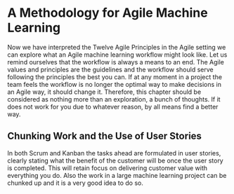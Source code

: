 # A Methodology for Agile Machine Learning

Now we have interpreted the Twelve Agile Principles in the Agile setting we can explore what an Agile machine learning workflow might look like. Let us remind ourselves that the workflow is always a means to an end. The Agile values and principles are the guidelines and the workflow should serve following the principles the best you can. If at any moment in a project the team feels the workflow is no longer the optimal way to make decisions in an Agile way, it should change it. Therefore, this chapter should be considered as nothing more than an exploration, a bunch of thoughts. If it does not work for you due to whatever reason, by all means find a better way.

## Chunking Work and the Use of User Stories

In both Scrum and Kanban the tasks ahead are formulated in user stories, clearly stating what the benefit of the customer will be once the user story is completed. This will retain focus on delivering customer value with everything you do. Also the work in a large machine learning project can be chunked up and it is a very good idea to do so.

